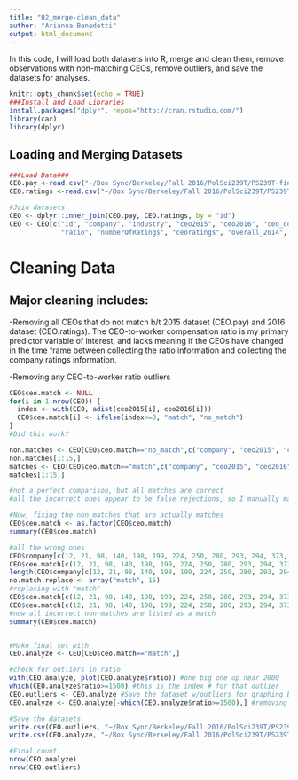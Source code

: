 ```yaml
---
title: "02_merge-clean_data"
author: "Arianna Benedetti"
output: html_document
---
```

In this code, I will load both datasets into R, merge and clean them, remove observations with non-matching CEOs, remove outliers, and save the datasets for analyses.
```r
knitr::opts_chunk$set(echo = TRUE)
###Install and Load Libraries
install.packages("dplyr", repos="http://cran.rstudio.com/")
library(car)
library(dplyr)
```

## Loading and Merging Datasets

```r

###Load Data###
CEO.pay <-read.csv("~/Box Sync/Berkeley/Fall 2016/PolSci239T/PS239T-final-project/Data/01_glassdoor_ceo_pay.csv", header=T) #previously downloaded CEO pay data
CEO.ratings <-read.csv("~/Box Sync/Berkeley/Fall 2016/PolSci239T/PS239T-final-project/Data/02_glassdoor_ratings.csv", header=T) #dataset from Glassdoor Ratings API

#Join datasets
CEO <- dplyr::inner_join(CEO.pay, CEO.ratings, by = "id")
CEO <- CEO[c("id", "company", "industry", "ceo2015", "ceo2016", "ceo_comp", "median_comp",
             "ratio", "numberOfRatings", "ceoratings", "overall_2014", "overall", "culturevalues",              "wlb", "careerops", "comp", "srleadership", "ceopctApprove", "rectofriend", "profits",                 "size")]

```

# Cleaning Data

## Major cleaning includes:

-Removing all CEOs that do not match b/t 2015 dataset (CEO.pay) and 2016 dataset (CEO.ratings). The CEO-to-worker compensation ratio is my primary predictor variable of interest, and lacks meaning if the CEOs have changed in the time frame between collecting the ratio information and collecting the company ratings information.

-Removing any CEO-to-worker ratio outliers

```r

CEO$ceo.match <- NULL
for(i in 1:nrow(CEO)) {
  index <- with(CEO, adist(ceo2015[i], ceo2016[i]))
  CEO$ceo.match[i] <- ifelse(index<=8, "match", "no_match")
}
#Did this work?

non.matches <- CEO[CEO$ceo.match=="no_match",c("company", "ceo2015", "ceo2016", "ceo.match")]
non.matches[1:15,]
matches <- CEO[CEO$ceo.match=="match",c("company", "ceo2015", "ceo2016", "ceo.match")]
matches[1:15,]

#not a perfect comparison, but all matches are correct
#all the incorrect ones appear to be false rejections, so I manually made note of them

#Now, fixing the non_matches that are actually matches
CEO$ceo.match <- as.factor(CEO$ceo.match)
summary(CEO$ceo.match)

#all the wrong ones
CEO$company[c(12, 21, 98, 140, 198, 199, 224, 250, 280, 293, 294, 373, 375, 414, 433)]
CEO$ceo.match[c(12, 21, 98, 140, 198, 199, 224, 250, 280, 293, 294, 373, 375, 414, 433)]
length(CEO$company[c(12, 21, 98, 140, 198, 199, 224, 250, 280, 293, 294, 373, 375, 414, 433)])#15
no.match.replace <- array("match", 15)
#replacing with "match"
CEO$ceo.match[c(12, 21, 98, 140, 198, 199, 224, 250, 280, 293, 294, 373, 375, 414, 433)] <- no.match.replace
CEO$ceo.match[c(12, 21, 98, 140, 198, 199, 224, 250, 280, 293, 294, 373, 375, 414, 433)] 
#now all incorrect non-matches are listed as a match
summary(CEO$ceo.match)


#Make final set with
CEO.analyze <- CEO[CEO$ceo.match=="match",]

#check for outliers in ratio
with(CEO.analyze, plot(CEO.analyze$ratio)) #one big one up near 2000
which(CEO.analyze$ratio>=1500) #this is the index # for that outlier
CEO.outliers <- CEO.analyze #Save the dataset w/outliers for graphing before I make the change to remove the outliers for analyses
CEO.analyze <- CEO.analyze[-which(CEO.analyze$ratio>=1500),] #removing that outlier

#Save the datasets
write.csv(CEO.outliers, "~/Box Sync/Berkeley/Fall 2016/PolSci239T/PS239T-final-project/Data/03_CEO_outliers.csv")
write.csv(CEO.analyze, "~/Box Sync/Berkeley/Fall 2016/PolSci239T/PS239T-final-project/Data/04_CEO_analyze.csv")

#Final count
nrow(CEO.analyze)
nrow(CEO.outliers)
```